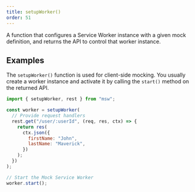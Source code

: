 ```yaml
---
title: setupWorker()
order: 51
---
```


A function that configures a Service Worker instance with a given mock definition, and returns the API to control that worker instance.

## Examples

The `setupWorker()` function is used for client-side mocking. You usually create a worker instance and activate it by calling the `start()` method on the returned API.

```js showLineNumbers focusedLines=3,16
import { setupWorker, rest } from "msw";

const worker = setupWorker(
  // Provide request handlers
  rest.get("/user/:userId", (req, res, ctx) => {
    return res(
      ctx.json({
        firstName: "John",
        lastName: "Maverick",
      })
    );
  })
);

// Start the Mock Service Worker
worker.start();
```
